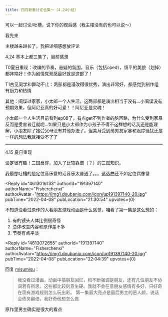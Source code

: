 ```yaml
---
title: 四月新番讨论合集～（4.24小结）
---
```



<Forum groupName="动画番剧" groupUrl="https://www.douban.com/group/596353/" archivedAt="2025-05-16T16:38:14.930Z">
  <Post
    id="263822771"
    title="四月新番讨论合集～（4.24小结）"
    url="https://www.douban.com/group/topic/263822771/?_spm_id=MTM4MzgxNjQ5"
    pubTime="2022-05-15"
    highlightUserId="191397140"
  >
可以一起讨论/吐槽，说下你的观后感（我主楼没有的也可以说～）

我先来

主楼越来越长了，我把详细感想放评论

4.24 基本上都三集了，目前感想

T0夏日重现：改编的节奏，悬疑的氛围，音乐（包括oped），慎平的美貌（划掉）都非常好！作为剧情党观感最好就是这部了！

T1古见同学和舞动不止：两部都是漫改得很优秀，演出非常好，都感觉到制作组有厨力和热情

其他：间谍过家家，小太郎一个人生活，这两部都是演出相当于没有\...小间谍没有预期效果，但阿尼亚真的好可爱！！阿尼亚是灵魂！

小太郎一个人生活目前看到ep08了，有点get不到作者的脑回路，为什么受到家暴反而是受害者迁就呢\...如果只是小太郎作为小孩子不得不这样想的话我还是能理解，小朋友除了接受父母没有其他办法了。但美月受到前男友家暴和跟踪骚扰还是一样的想法我就接受不了了

------------------------------------

4.15 夏日重现



设定很有趣！三国反穿，加入了比较靠谱（？）的三国知识。

我最想吐槽的是定位音乐番的话音乐太普通了。。。这选曲还不如定位偶像番

<Reply
  id="4613016133"
  authorId="191397140"
  authorName="Fisherchenxi"
  authorAvatar="https://img1.doubanio.com/icon/up191397140-20.jpg"
  pubTime="2022-04-08"
  pubLocation="21:30:54"
  upvotes={0}
>
不知道没看过原作的人看朋友游戏动画是什么感觉，咱看了第一集是这么想的：

1.  有的镜头人体比例很奇怪
2.  总体改变内容和原作差不多
3.  节奏有点平淡
</Reply>

<Reply
  id="4613072655"
  authorId="191397140"
  authorName="Fisherchenxi"
  authorAvatar="https://img1.doubanio.com/icon/up191397140-20.jpg"
  pubTime="2022-04-08"
  pubLocation="22:04:39"
  upvotes={0}
>
回复 [misumisu](https://www.douban.com/people/138381649/)：
> 我没看过漫画，动画中插朋友回忆，和不断强调是朋友，还有几位朋友不协调若有所思，这些都比较刻意生硬。我就不会在意朋友感情有多好，只好奇在现有游戏规则怎么玩出彩。
第一集最大亮点是最后男主的恶人颜，说话会债务翻倍，我好奇他想怎么做

原作里男主确实是很大的看点
</Reply>
  </Post>
</Forum>
